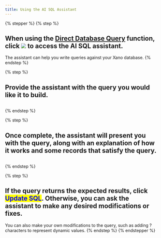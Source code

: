 ```yaml
---
title: Using the AI SQL Assistant
---
```


{% stepper %}
{% step %}
## When using the [Direct Database Query](../../the-function-stack/functions/database-requests/direct-database-query.md) function, click ![](<../assets/CleanShot 2025-02-26 at 15.57.11@2x.png>) to access the AI SQL assistant.

The assistant can help you write queries against your Xano database.
{% endstep %}

{% step %}
## Provide the assistant with the query you would like it to build.

<figure><img src="../assets/CleanShot 2025-02-26 at 16.02.55@2x.png" alt="" /><figcaption></figcaption></figure>
{% endstep %}

{% step %}
## Once complete, the assistant will present you with the query, along with an explanation of how it works and some records that satisfy the query.

<figure><img src="../assets/CleanShot 2025-02-26 at 16.04.37@2x.png" alt="" /><figcaption></figcaption></figure>
{% endstep %}

{% step %}
## If the query returns the expected results, click <mark style="color:blue;">Update SQL</mark>. Otherwise, you can ask the assistant to make any desired modifications or fixes.

You can also make your own modifications to the query, such as adding ? characters to represent dynamic values.
{% endstep %}
{% endstepper %}
